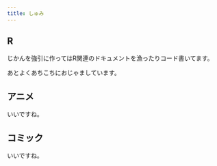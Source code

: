 ```yaml
---
title: しゅみ
---
```


## R

じかんを強引に作ってはR関連のドキュメントを漁ったりコード書いてます。

あとよくあちこちにおじゃましています。

## アニメ

いいですね。

## コミック

いいですね。


